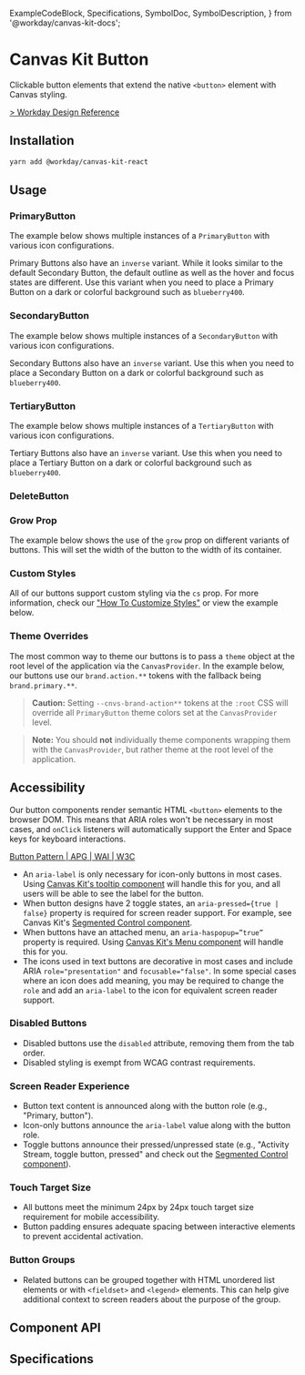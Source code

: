   ExampleCodeBlock,
  Specifications,
  SymbolDoc,
  SymbolDescription,
} from '@workday/canvas-kit-docs';



<Meta of={ButtonStories} />

# Canvas Kit Button

Clickable button elements that extend the native `<button>` element with Canvas styling.

[> Workday Design Reference](https://design.workday.com/components/buttons/buttons)

## Installation

```sh
yarn add @workday/canvas-kit-react
```

## Usage

### PrimaryButton

<SymbolDescription name="PrimaryButton" fileName="/react/" />

The example below shows multiple instances of a `PrimaryButton` with various icon configurations.

<ExampleCodeBlock code={Primary} />

Primary Buttons also have an `inverse` variant. While it looks similar to the default Secondary
Button, the default outline as well as the hover and focus states are different. Use this variant
when you need to place a Primary Button on a dark or colorful background such as `blueberry400`.

<ExampleCodeBlock code={PrimaryInverse} />

### SecondaryButton

<SymbolDescription name="SecondaryButton" fileName="/react/" />

The example below shows multiple instances of a `SecondaryButton` with various icon configurations.

<ExampleCodeBlock code={Secondary} />

Secondary Buttons also have an `inverse` variant. Use this when you need to place a Secondary Button
on a dark or colorful background such as `blueberry400`.

<ExampleCodeBlock code={SecondaryInverse} />

### TertiaryButton

<SymbolDescription name="TertiaryButton" fileName="/react/" />

The example below shows multiple instances of a `TertiaryButton` with various icon configurations.

<ExampleCodeBlock code={Tertiary} />

Tertiary Buttons also have an `inverse` variant. Use this when you need to place a Tertiary Button
on a dark or colorful background such as `blueberry400`.

<ExampleCodeBlock code={TertiaryInverse} />

### DeleteButton

<SymbolDescription name="DeleteButton" fileName="/react/" />

<ExampleCodeBlock code={Delete} />

### Grow Prop

The example below shows the use of the `grow` prop on different variants of buttons. This will set
the width of the button to the width of its container.

<ExampleCodeBlock code={Grow} />

### Custom Styles

All of our buttons support custom styling via the `cs` prop. For more information, check our
["How To Customize Styles"](https://workday.github.io/canvas-kit/?path=/docs/styling-guides-customizing-styles--docs)
or view the example below.

<ExampleCodeBlock code={CustomStyles} />

### Theme Overrides

The most common way to theme our buttons is to pass a `theme` object at the root level of the
application via the `CanvasProvider`. In the example below, our buttons use our `brand.action.**`
tokens with the fallback being `brand.primary.**`.

> **Caution:** Setting `--cnvs-brand-action**` tokens at the `:root` CSS will override all
> `PrimaryButton` theme colors set at the `CanvasProvider` level.

> **Note:** You should **not** individually theme components wrapping them with the
> `CanvasProvider`, but rather theme at the root level of the application.

<ExampleCodeBlock code={ThemeOverrides} />

## Accessibility

Our button components render semantic HTML `<button>` elements to the browser DOM. This means that
ARIA roles won't be necessary in most cases, and `onClick` listeners will automatically support the
Enter and Space keys for keyboard interactions.

[Button Pattern | APG | WAI | W3C](https://www.w3.org/WAI/ARIA/apg/patterns/button/)

- An `aria-label` is only necessary for icon-only buttons in most cases. Using
  [Canvas Kit's tooltip component](?path=/docs/components-popups-tooltip--docs) will handle this for
  you, and all users will be able to see the label for the button.
- When button designs have 2 toggle states, an `aria-pressed={true | false}` property is required
  for screen reader support. For example, see Canvas Kit's
  [Segmented Control component](?path=/docs/preview-segmented-control--docs).
- When buttons have an attached menu, an `aria-haspopup=”true”` property is required. Using
  [Canvas Kit's Menu component](?path=/docs/components-menus-menu--docs) will handle this for you.
- The icons used in text buttons are decorative in most cases and include ARIA `role="presentation"`
  and `focusable="false"`. In some special cases where an icon does add meaning, you may be required
  to change the `role` and add an `aria-label` to the icon for equivalent screen reader support.

### Disabled Buttons

- Disabled buttons use the `disabled` attribute, removing them from the tab order.
- Disabled styling is exempt from WCAG contrast requirements.

### Screen Reader Experience

- Button text content is announced along with the button role (e.g., "Primary, button").
- Icon-only buttons announce the `aria-label` value along with the button role.
- Toggle buttons announce their pressed/unpressed state (e.g., "Activity Stream, toggle button,
  pressed" and check out the
  [Segmented Control component](?path=/docs/preview-segmented-control--docs)).

### Touch Target Size

- All buttons meet the minimum 24px by 24px touch target size requirement for mobile accessibility.
- Button padding ensures adequate spacing between interactive elements to prevent accidental
  activation.

### Button Groups

- Related buttons can be grouped together with HTML unordered list elements or with `<fieldset>` and
  `<legend>` elements. This can help give additional context to screen readers about the purpose of
  the group.

## Component API

<SymbolDoc name="PrimaryButton" fileName="/react/" />
<SymbolDoc name="SecondaryButton" fileName="/react/" />
<SymbolDoc name="TertiaryButton" fileName="/react/" />
<SymbolDoc name="DeleteButton" fileName="/react/" />

## Specifications

<Specifications file="Button.spec.tsx" name="Button" />
